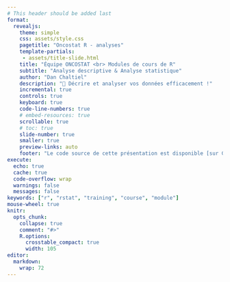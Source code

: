 ```yaml
---
# This header should be added last
format:
  revealjs:
    theme: simple
    css: assets/style.css
    pagetitle: "Oncostat R - analyses"
    template-partials:
     - assets/title-slide.html
    title: "Équipe ONCOSTAT <br> Modules de cours de R"
    subtitle: "Analyse descriptive & Analyse statistique"
    author: "Dan Chaltiel"
    description: "🎯 Décrire et analyser vos données efficacement !"
    incremental: true
    controls: true
    keyboard: true
    code-line-numbers: true
    # embed-resources: true
    scrollable: true
    # toc: true
    slide-number: true
    smaller: true
    preview-links: auto
    footer: "Le code source de cette présentation est disponible [sur GitHub](https://github.com/Oncostat/rstat_training/){target='_blank'}."
execute:
  echo: true
  cache: true
  code-overflow: wrap
  warnings: false
  messages: false
keywords: ["r", "rstat", "training", "course", "module"]
mouse-wheel: true
knitr:
  opts_chunk: 
    collapse: true
    comment: "#>" 
    R.options:
      crosstable_compact: true
      width: 105
editor: 
  markdown: 
    wrap: 72
---
```

